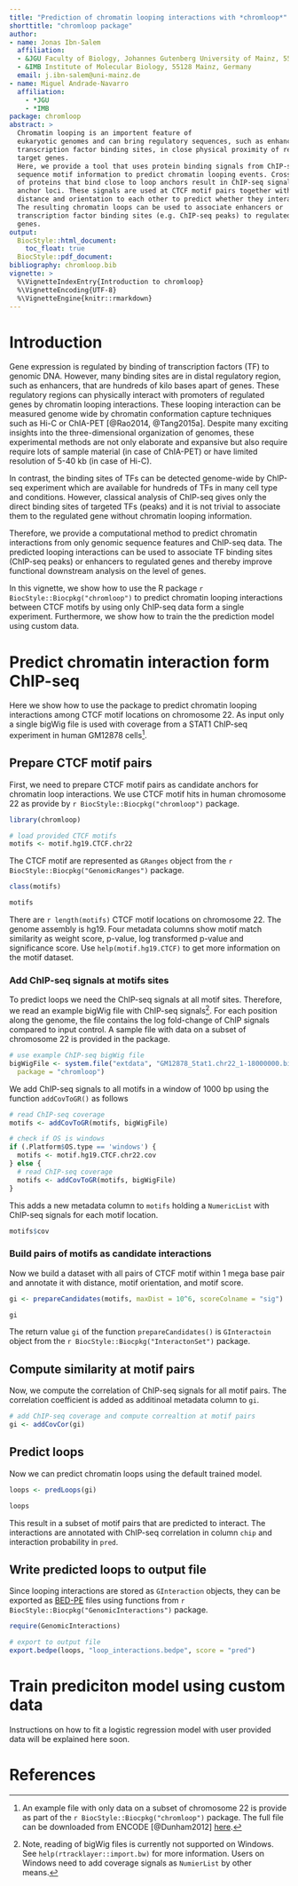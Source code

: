 ```yaml
---
title: "Prediction of chromatin looping interactions with *chromloop*"
shorttitle: "chromloop package"
author: 
- name: Jonas Ibn-Salem
  affiliation:
  - &JGU Faculty of Biology, Johannes Gutenberg University of Mainz, 55128 Mainz, Germany
  - &IMB Institute of Molecular Biology, 55128 Mainz, Germany 
  email: j.ibn-salem@uni-mainz.de
- name: Miguel Andrade-Navarro
  affiliation:
    - *JGU
    - *IMB
package: chromloop
abstract: >
  Chromatin looping is an importent feature of
  eukaryotic genomes and can bring regulatory sequences, such as enhancers or 
  transcription factor binding sites, in close physical proximity of regulated 
  target genes.
  Here, we provide a tool that uses protein binding signals from ChIP-seq and
  sequence motif information to predict chromatin looping events. Cross-linking 
  of proteins that bind close to loop anchors result in ChIP-seq signals at both 
  anchor loci. These signals are used at CTCF motif pairs together with their 
  distance and orientation to each other to predict whether they interact or not.
  The resulting chromatin loops can be used to associate enhancers or 
  transcription factor binding sites (e.g. ChIP-seq peaks) to regulated target 
  genes.
output:
  BiocStyle::html_document:
    toc_float: true
  BiocStyle::pdf_document:
bibliography: chromloop.bib
vignette: >
  %\VignetteIndexEntry{Introduction to chromloop}
  %\VignetteEncoding{UTF-8}
  %\VignetteEngine{knitr::rmarkdown}
---
```

# Introduction

Gene expression is regulated by binding of transcription factors (TF) to genomic DNA. 
However, many binding sites are in distal regulatory region, such as enhancers, that are hundreds of kilo bases apart of genes.
These regulatory regions can physically interact with promoters of regulated genes by chromatin looping interactions. 
These looping interaction can be measured genome wide by chromatin conformation capture techniques such as Hi-C or ChIA-PET [@Rao2014, @Tang2015a]. Despite many exciting insights into the three-dimensional organization of genomes, these experimental methods are not only elaborate and expansive but also require require lots of sample material (in case of ChIA-PET) or have limited resolution of 5-40 kb (in case of Hi-C). 

In contrast, the binding sites of TFs can be detected genome-wide by ChIP-seq experiment which are available for hundreds of TFs in many cell type and conditions. However, classical analysis of ChIP-seq gives only the direct binding sites of targeted TFs (peaks) and it is not trivial to associate them to the regulated gene without chromatin looping information.

Therefore, we provide a computational method to predict chromatin interactions from only genomic sequence features and ChIP-seq data. 
The predicted looping interactions can be used to associate TF binding sites (ChIP-seq peaks) or enhancers to regulated genes and thereby improve functional downstream analysis on the level of genes.

In this vignette, we show how to use the R package `r BiocStyle::Biocpkg("chromloop")` to predict chromatin looping interactions between CTCF motifs by using only ChIP-seq data form a single experiment. 
Furthermore, we show how to train the the prediction model using custom data.

# Predict chromatin interaction form ChIP-seq

Here we show how to use the package to predict chromatin looping interactions 
among CTCF motif locations on chromosome 22. 
As input only a single bigWig file is used with coverage from a STAT1 ChIP-seq experiment 
in human GM12878 cells[^1]. 

[^1]: An example file with only data on a subset of chromosome 22 is provide as part of 
the `r BiocStyle::Biocpkg("chromloop")` package. The full file can be downloaded from ENCODE [@Dunham2012]  [here](http://hgdownload.cse.ucsc.edu/goldenPath/hg19/encodeDCC/wgEncodeSydhTfbs/wgEncodeSydhTfbsGm12878Stat1StdSig.bigWig).

## Prepare CTCF motif pairs
First, we need to prepare CTCF motif pairs as candidate anchors for chromatin loop interactions. 
We use CTCF motif hits in human chromosome 22 as provide by `r BiocStyle::Biocpkg("chromloop")` package.

```r
library(chromloop)

# load provided CTCF motifs
motifs <- motif.hg19.CTCF.chr22
```
The CTCF motif are represented as `GRanges` object from the `r BiocStyle::Biocpkg("GenomicRanges")` package. 

```r
class(motifs)

motifs
```
There are `r length(motifs)` CTCF motif locations on chromosome 22. 
The genome assembly is hg19. 
Four metadata columns show motif match similarity as weight score, p-value, log transformed p-value and significance score. 
Use `help(motif.hg19.CTCF)` to get more information on the motif dataset.

### Add ChIP-seq signals at motifs sites

To predict loops we need the ChIP-seq signals at all motif sites. 
Therefore, we read an example bigWig file with ChIP-seq signals^[Note, reading of bigWig files is currently not supported on Windows. 
See `help(rtracklayer::import.bw)` for more information. Users on Windows need to add coverage signals as `NumierList` by other means.]. 
For each position along the genome, the file contains the log fold-change of ChIP signals compared to input control. 
A sample file with data on a subset of chromosome 22 is provided in the package. 
```r
# use example ChIP-seq bigWig file
bigWigFile <- system.file("extdata", "GM12878_Stat1.chr22_1-18000000.bigWig", 
  package = "chromloop")
```

We add ChIP-seq signals to all motifs in a window of 1000 bp using the function `addCovToGR()` as follows
```r
# read ChIP-seq coverage 
motifs <- addCovToGR(motifs, bigWigFile)
```

```r
# check if OS is windows
if (.Platform$OS.type == 'windows') {
  motifs <- motif.hg19.CTCF.chr22.cov
} else {
  # read ChIP-seq coverage 
  motifs <- addCovToGR(motifs, bigWigFile)
}
```


This adds a new metadata column to `motifs` holding a `NumericList` with ChIP-seq signals for each motif location. 
```r
motifs$cov
```



### Build pairs of motifs as candidate interactions

Now we build a dataset with all pairs of CTCF motif within 1 mega base pair and annotate it with distance, motif orientation, and motif score. 
```r
gi <- prepareCandidates(motifs, maxDist = 10^6, scoreColname = "sig")

gi
```
The return value `gi` of the function `prepareCandidates()` is `GInteractoin` object from the `r BiocStyle::Biocpkg("InteractonSet")` package. 

## Compute similarity at motif pairs

Now, we compute the correlation of ChIP-seq signals for all motif pairs.
The correlation coefficient is added as additinoal metadata column to `gi`.
```r
# add ChIP-seq coverage and compute correaltion at motif pairs
gi <- addCovCor(gi)
```

## Predict loops
Now we can predict chromatin loops using the default trained model. 
```r
loops <- predLoops(gi)

loops
```
This result in a subset of motif pairs that are predicted to interact. The interactions are annotated with ChIP-seq correlation in column `chip` and interaction probability in `pred`.

## Write predicted loops to output file
Since looping interactions are stored as `GInteraction` objects, they 
can be exported as 
[BED-PE](http://bedtools.readthedocs.io/en/latest/content/general-usage.html#bedpe-format) 
files using functions from `r BiocStyle::Biocpkg("GenomicInteractions")` package.

```r
require(GenomicInteractions)

# export to output file
export.bedpe(loops, "loop_interactions.bedpe", score = "pred")

```


# Train prediciton model using custom data
Instructions on how to fit a logistic regression model with user provided data will be explained here soon.


# References

